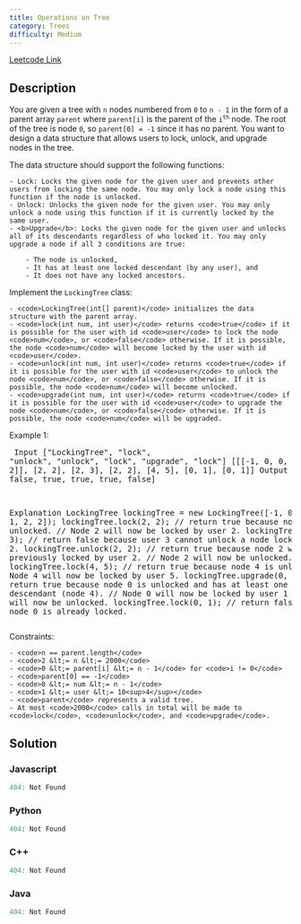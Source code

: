 ```yaml
---
title: Operations on Tree
category: Trees
difficulty: Medium
---
```


<Callout>

[Leetcode Link](https://leetcode.com/problems/operations-on-tree)

</Callout>

## Description
You are given a tree with <code>n</code> nodes numbered from <code>0</code> to <code>n - 1</code> in the form of a parent array <code>parent</code> where <code>parent[i]</code> is the parent of the <code>i<sup>th</sup></code> node. The root of the tree is node <code>0</code>, so <code>parent[0] = -1</code> since it has no parent. You want to design a data structure that allows users to lock, unlock, and upgrade nodes in the tree.

The data structure should support the following functions:


	- Lock: Locks the given node for the given user and prevents other users from locking the same node. You may only lock a node using this function if the node is unlocked.
	- Unlock: Unlocks the given node for the given user. You may only unlock a node using this function if it is currently locked by the same user.
	- <b>Upgrade</b>: Locks the given node for the given user and unlocks all of its descendants regardless of who locked it. You may only upgrade a node if all 3 conditions are true:
	
		- The node is unlocked,
		- It has at least one locked descendant (by any user), and
		- It does not have any locked ancestors.
	
	


Implement the <code>LockingTree</code> class:


	- <code>LockingTree(int[] parent)</code> initializes the data structure with the parent array.
	- <code>lock(int num, int user)</code> returns <code>true</code> if it is possible for the user with id <code>user</code> to lock the node <code>num</code>, or <code>false</code> otherwise. If it is possible, the node <code>num</code> will become locked by the user with id <code>user</code>.
	- <code>unlock(int num, int user)</code> returns <code>true</code> if it is possible for the user with id <code>user</code> to unlock the node <code>num</code>, or <code>false</code> otherwise. If it is possible, the node <code>num</code> will become unlocked.
	- <code>upgrade(int num, int user)</code> returns <code>true</code> if it is possible for the user with id <code>user</code> to upgrade the node <code>num</code>, or <code>false</code> otherwise. If it is possible, the node <code>num</code> will be upgraded.


 
Example 1:
<Image alt="" src="https://assets.leetcode.com/uploads/2021/07/29/untitled.png" width={375} height={246} />
<br /><pre className="overflow-x-auto">
Input
[&quot;LockingTree&quot;, &quot;lock&quot;, &quot;unlock&quot;, &quot;unlock&quot;, &quot;lock&quot;, &quot;upgrade&quot;, &quot;lock&quot;]
[[[-1, 0, 0, 1, 1, 2, 2]], [2, 2], [2, 3], [2, 2], [4, 5], [0, 1], [0, 1]]
Output
[null, true, false, true, true, true, false]

Explanation
LockingTree lockingTree = new LockingTree([-1, 0, 0, 1, 1, 2, 2]);
lockingTree.lock(2, 2);    // return true because node 2 is unlocked.
                           // Node 2 will now be locked by user 2.
lockingTree.unlock(2, 3);  // return false because user 3 cannot unlock a node locked by user 2.
lockingTree.unlock(2, 2);  // return true because node 2 was previously locked by user 2.
                           // Node 2 will now be unlocked.
lockingTree.lock(4, 5);    // return true because node 4 is unlocked.
                           // Node 4 will now be locked by user 5.
lockingTree.upgrade(0, 1); // return true because node 0 is unlocked and has at least one locked descendant (node 4).
                           // Node 0 will now be locked by user 1 and node 4 will now be unlocked.
lockingTree.lock(0, 1);    // return false because node 0 is already locked.
</pre>

 
Constraints:


	- <code>n == parent.length</code>
	- <code>2 &lt;= n &lt;= 2000</code>
	- <code>0 &lt;= parent[i] &lt;= n - 1</code> for <code>i != 0</code>
	- <code>parent[0] == -1</code>
	- <code>0 &lt;= num &lt;= n - 1</code>
	- <code>1 &lt;= user &lt;= 10<sup>4</sup></code>
	- <code>parent</code> represents a valid tree.
	- At most <code>2000</code> calls in total will be made to <code>lock</code>, <code>unlock</code>, and <code>upgrade</code>.



## Solution

### Javascript
```javascript
404: Not Found
```
### Python
```python
404: Not Found
```
### C++
```cpp
404: Not Found
```
### Java
```java
404: Not Found
```


